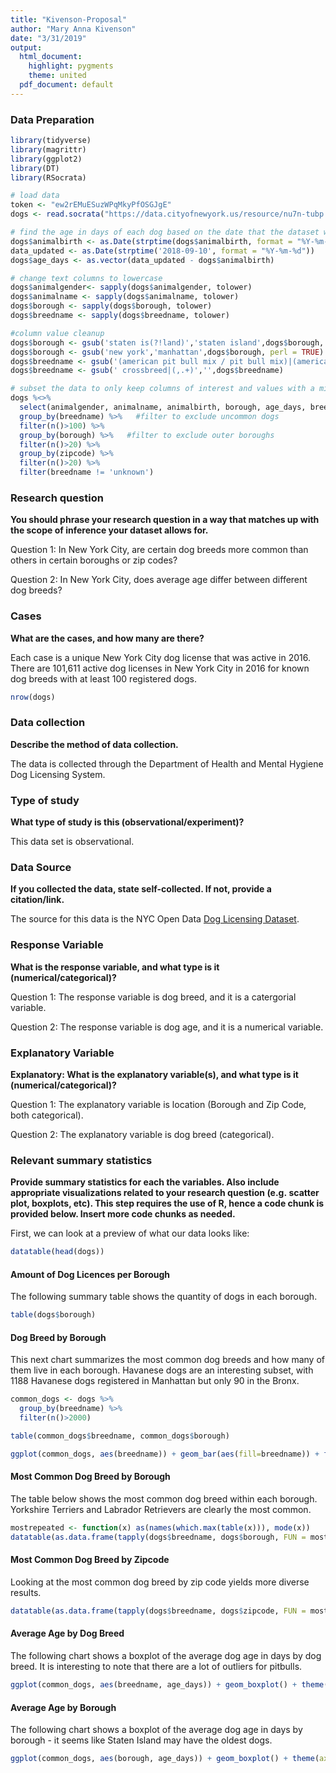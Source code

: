 ```yaml
---
title: "Kivenson-Proposal"
author: "Mary Anna Kivenson"
date: "3/31/2019"
output:
  html_document:
    highlight: pygments
    theme: united
  pdf_document: default
---
```


### Data Preparation

```r
library(tidyverse)
library(magrittr)
library(ggplot2)
library(DT)
library(RSocrata)

# load data
token <- "ew2rEMuESuzWPqMkyPfOSGJgE"
dogs <- read.socrata("https://data.cityofnewyork.us/resource/nu7n-tubp.csv", app_token = token)

# find the age in days of each dog based on the date that the dataset was last updated (September 09 2018)
dogs$animalbirth <- as.Date(strptime(dogs$animalbirth, format = "%Y-%m-%d")) 
data_updated <- as.Date(strptime('2018-09-10', format = "%Y-%m-%d")) 
dogs$age_days <- as.vector(data_updated - dogs$animalbirth)

# change text columns to lowercase
dogs$animalgender<- sapply(dogs$animalgender, tolower) 
dogs$animalname <- sapply(dogs$animalname, tolower)
dogs$borough <- sapply(dogs$borough, tolower)
dogs$breedname <- sapply(dogs$breedname, tolower)

#column value cleanup
dogs$borough <- gsub('staten is(?!land)','staten island',dogs$borough, perl = TRUE)
dogs$borough <- gsub('new york','manhattan',dogs$borough, perl = TRUE)
dogs$breedname <- gsub('(american pit bull mix / pit bull mix)|(american pit bull terrier/pit bull)','pitbull',dogs$breedname)
dogs$breedname <- gsub(' crossbreed|(,.+)','',dogs$breedname)

# subset the data to only keep columns of interest and values with a minimum amount of occurances
dogs %<>%
  select(animalgender, animalname, animalbirth, borough, age_days, breedname, zipcode) %>%
  group_by(breedname) %>%   #filter to exclude uncommon dogs
  filter(n()>100) %>% 
  group_by(borough) %>%   #filter to exclude outer boroughs
  filter(n()>20) %>%  
  group_by(zipcode) %>%
  filter(n()>20) %>%
  filter(breedname != 'unknown')
```


### Research question 

**You should phrase your research question in a way that matches up with the scope of inference your dataset allows for.**

Question 1: In New York City, are certain dog breeds more common than others in certain boroughs or zip codes? 

Question 2: In New York City, does average age differ between different dog breeds? 

### Cases 

**What are the cases, and how many are there?**

Each case is a unique New York City dog license that was active in 2016. There are 101,611 active dog licenses in New York City in 2016 for known dog breeds with at least 100 registered dogs. 

```r
nrow(dogs)
```

### Data collection 

**Describe the method of data collection.**

The data is collected through the Department of Health and Mental Hygiene Dog Licensing System. 

### Type of study 

**What type of study is this (observational/experiment)?**

This data set is observational. 


### Data Source 

**If you collected the data, state self-collected. If not, provide a citation/link.**

The source for this data is the NYC Open Data [Dog Licensing Dataset](https://data.cityofnewyork.us/Health/NYC-Dog-Licensing-Dataset/nu7n-tubp).


### Response Variable

**What is the response variable, and what type is it (numerical/categorical)?**

Question 1: The response variable is dog breed, and it is a catergorial variable.

Question 2: The response variable is dog age, and it is a numerical variable. 

### Explanatory Variable

**Explanatory: What is the explanatory variable(s), and what type is it (numerical/categorical)?**

Question 1: The explanatory variable is location (Borough and Zip Code, both categorical).

Question 2: The explanatory variable is dog breed (categorical).

### Relevant summary statistics 

**Provide summary statistics for each the variables. Also include appropriate visualizations related to your research question (e.g. scatter plot, boxplots, etc). This step requires the use of R, hence a code chunk is provided below. Insert more code chunks as needed.**

First, we can look at a preview of what our data looks like:
```r
datatable(head(dogs))
```


#### Amount of Dog Licences per Borough  
The following summary table shows the quantity of dogs in each borough.   
```r
table(dogs$borough)
```


#### Dog Breed by Borough
This next chart summarizes the most common dog breeds and how many of them live in each borough. Havanese dogs are an interesting subset, with 1188 Havanese dogs registered in Manhattan but only 90 in the Bronx.

```r
common_dogs <- dogs %>%
  group_by(breedname) %>% 
  filter(n()>2000) 

table(common_dogs$breedname, common_dogs$borough)

ggplot(common_dogs, aes(breedname)) + geom_bar(aes(fill=breedname)) + facet_grid(.~borough) + theme(axis.text.x=element_blank(),axis.ticks.x=element_blank())
```


#### Most Common Dog Breed by Borough

The table below shows the most common dog breed within each borough. Yorkshire Terriers and Labrador Retrievers are clearly the most common.
```r
mostrepeated <- function(x) as(names(which.max(table(x))), mode(x)) 
datatable(as.data.frame(tapply(dogs$breedname, dogs$borough, FUN = mostrepeated)))
```


#### Most Common Dog Breed by Zipcode

Looking at the most common dog breed by zip code yields more diverse results. 

```r
datatable(as.data.frame(tapply(dogs$breedname, dogs$zipcode, FUN = mostrepeated)))
```


#### Average Age by Dog Breed

The following chart shows a boxplot of the average dog age in days by dog breed. It is interesting to note that there are a lot of outliers for pitbulls. 

```r
ggplot(common_dogs, aes(breedname, age_days)) + geom_boxplot() + theme(axis.text.x = element_text(angle = 90, hjust = 1))
```


#### Average Age by Borough

The following chart shows a boxplot of the average dog age in days by borough - it seems like Staten Island may have the oldest dogs. 

```r
ggplot(common_dogs, aes(borough, age_days)) + geom_boxplot() + theme(axis.text.x = element_text(angle = 90, hjust = 1))
```